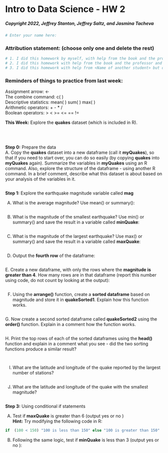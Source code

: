 
# Intro to Data Science - HW 2

##### Copyright 2022, Jeffrey Stanton, Jeffrey Saltz, and Jasmina Tacheva

```r
# Enter your name here: 
```

### Attribution statement: (choose only one and delete the rest)

```r
# 1. I did this homework by myself, with help from the book and the professor.
# 2. I did this homework with help from the book and the professor and these Internet sources:
# 3. I did this homework with help from <Name of another student> but did not cut and paste any code.
```

### Reminders of things to practice from last week: 
Assignment arrow:  		<- <br>
The combine command: 	c( ) <br>
Descriptive statistics: 	mean( ) sum( ) max( ) <br>
Arithmetic operators:		+ - * /<br>
Boolean operators:		>    <    >=    <=   ==   !=  <br>

**This Week:** Explore the **quakes** dataset (which is included in R). 


<br>
<br>

**Step 0:** Prepare the data <br>
A. Copy the **quakes** dataset into a new dataframe (call it **myQuakes**), so that if you need to start over, you can do so easily (by copying **quakes** into **myQuakes** again). Summarize the variables in **myQuakes** using an R command. Also, explore the structure of the dataframe - using another R command. In a brief comment, describe what this dataset is about based on your analysis of the variables in it. 

```r

```

**Step 1:** Explore the earthquake magnitude variable called **mag**  <br>

A.	What is the average magnitude? Use mean() or summary():

```r

```

B.	What is the magnitude of the smallest earthquake? Use min() or summary() and save the result in a variable called **minQuake**:

```r

```

C.	What is the magnitude of the largest earthquake? Use max() or summary() and save the result in a variable called **maxQuake**:

```r

```

D.	Output the **fourth row** of the dataframe:

```r

```

E. Create a new dataframe, with only the rows where the **magnitude is greater than 4**. How many rows are in that dataframe (report this number using code, do not count by looking at the output):

```r

```

F.	Using the **arrange()** function, create a **sorted dataframe** based on magnitude and store it in **quakeSorted1**. Explain how this function works.

```r

```

G. Now create a second sorted dataframe called **quakeSorted2** using the **order()** function. Explain in a comment how the function works.

```r

```

H. Print the top rows of each of the sorted dataframes using the **head()** function and explain in a comment what you see - did the two sorting functions produce a similar result?

```r

```

```r

```

I.	What are the latitude and longitude of the quake reported by the largest number of stations?  

```r

```

J.	What are the latitude and longitude of the quake with the smallest magnitude?  

```r

```

**Step 3:** Using conditional if statements <br>

A.	 Test if **maxQuake** is greater than 6 (output  yes  or  no ) <br>
**Hint:** Try modifying the following code in R: 

```r
if  (100 < 150) "100 is less than 150" else "100 is greater than 150"
```

B.	 Following the same logic, test if **minQuake** is less than 3 (output  yes  or  no ):

```r

```

